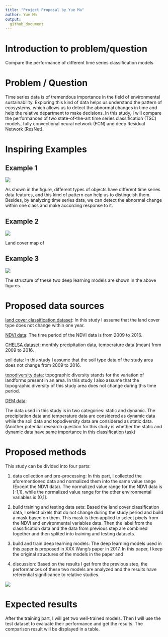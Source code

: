 ```yaml
---
title: "Project Proposal by Yue Ma"
author: Yue Ma
output: 
  github_document
---
```

# Introduction to problem/question

Compare the performance of different time series classification models

# Problem / Question

Time series data is of tremendous importance in the field of environmental sustainability. Exploring this kind of data helps us understand the pattern of ecosystems, which allows us to detect the abnormal changes in time and help the relative department to make decisions. In this study, I will compare the performances of two state-of-the-art time series classification (TSC) models, fully convectional neural network (FCN) and deep Residual Network (ResNet).

# Inspiring Examples

## Example 1

![](http://www.timeseriesclassification.com/images/datasets/Crop.jpg)

As shown in the figure, different types of objects have different time series data features, and this kind of pattern can help us to distinguish them. Besides, by analyzing time series data, we can detect the abnormal change within one class and make according response to it.


## Example 2
![](https://www.esa.int/var/esa/storage/images/esa_multimedia/images/2017/10/african_land_cover/17185427-1-eng-GB/African_land_cover_pillars.jpg)


Land cover map of 


## Example 3
![](https://ieeexplore.ieee.org/mediastore_new/IEEE/content/media/7958416/7965814/7966039/7966039-fig-1-source-large.gif)

The structure of these two deep learning models are shown in the above figures. 

# Proposed data sources

[land cover classification dataset](https://wapor.apps.fao.org/catalog/WaPOR_2/1/L1_LCC_A): In this study I assume that the land cover type does not change within one year.

[NDVI data](https://lpdaac.usgs.gov/products/mod13q1v006/): The time period of the NDVI data is from 2009 to 2016.

[CHELSA  dataset](https://chelsa-climate.org/downloads/): monthly precipitation data, temperature data (mean) from 2009 to 2016.

[soil data](https://github.com/AdamWilsonLab/emma_envdata/releases/download/processed_static/soil_Total_N_.tif): In this study I assume that the soil type data of the study area does not change from 2009 to 2016.

[topodiversity data](https://github.com/AdamWilsonLab/emma_envdata/releases/download/processed_static/alos_topodiversity.tif): topographic diversity stands for the variation of landforms present in an area. In this study I also assume that the topographic diversity of this study area does not change during this time period.

[DEM data]():

The data used in this study is in two categories: static and dynamic. The precipitation data and temperature data are considered as dynamic data while the soil data and topodiversity data are considered as static data. (Another potential research question for this study is whether the static and dynamic data have same importance in this classification task)

# Proposed methods

This study can be divided into four parts:

1) data collection and pre-processing: 
In this part, I collected the aforementioned data and normalized them into the same value range (Except the NDVI data). The normalized value range for the NDVI data is [-1,1], while the normalized value range for the other environmental variables is (0,1]. 

2) build training and testing data sets:
Based the land cover classification data, I select pixels that do not change during the study period and build a mask based on them. This mask is then applied to select pixels from the NDVI and environmental variables data. Then the label from the classification data and the data from previous step are combined together and then splited into training and testing datasets.

3) build and train deep learning models:
The deep learning models used in this paper is proposed in XXX Wang's paper in 2017. In this paper, I keep the original structures of the models in the paper and 

4) discussion:
Based on the results I get from the previous step, the performances of these two models are analyzed and the results have referential significance to relative studies.

![](https://github.com/geo511-2022/final_project-YueMa28/blob/master/flowwork.png)


# Expected results

After the training part, I will get two well-trained models. Then I will use the test dataset to evaluate their performance and get the results. The comparison result will be displayed in a table.

